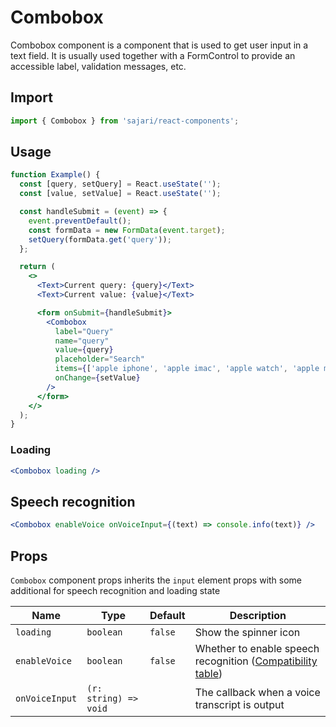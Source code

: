 
<SEO
  title="Combobox"
  description="Combobox component is a component that is used to get user input in a text field. It is usually used together with a FormControl to provide an accessible label, validation messages, etc."
/>

# Combobox

Combobox component is a component that is used to get user input in a text field. It is usually used together with a FormControl to provide an accessible label, validation messages, etc.

## Import

```js
import { Combobox } from 'sajari/react-components';
```

## Usage

```jsx
function Example() {
  const [query, setQuery] = React.useState('');
  const [value, setValue] = React.useState('');

  const handleSubmit = (event) => {
    event.preventDefault();
    const formData = new FormData(event.target);
    setQuery(formData.get('query'));
  };

  return (
    <>
      <Text>Current query: {query}</Text>
      <Text>Current value: {value}</Text>

      <form onSubmit={handleSubmit}>
        <Combobox
          label="Query"
          name="query"
          value={query}
          placeholder="Search"
          items={['apple iphone', 'apple imac', 'apple watch', 'apple mac pro', 'apple macbook pro']}
          onChange={setValue}
        />
      </form>
    </>
  );
}
```

### Loading

```jsx
<Combobox loading />
```

## Speech recognition

```jsx
<Combobox enableVoice onVoiceInput={(text) => console.info(text)} />
```

## Props

`Combobox` component props inherits the `input` element props with some additional for speech recognition and loading state

| Name           | Type                  | Default | Description                                                                                                                      |
| -------------- | --------------------- | ------- | -------------------------------------------------------------------------------------------------------------------------------- |
| `loading`      | `boolean`             | `false` | Show the spinner icon                                                                                                            |
| `enableVoice`  | `boolean`             | `false` | Whether to enable speech recognition ([Compatibility table](https://developer.mozilla.org/en-US/docs/Web/API/SpeechRecognition)) |
| `onVoiceInput` | `(r: string) => void` |         | The callback when a voice transcript is output                                                                                   |
